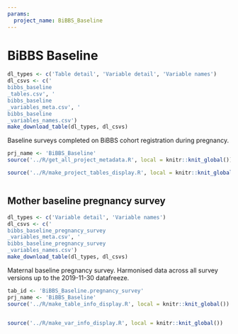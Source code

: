 ```yaml
---
params:
  project_name: BiBBS_Baseline
---
```






# BiBBS Baseline {#bibbs_baseline}


```r
dl_types <- c('Table detail', 'Variable detail', 'Variable names')
dl_csvs <- c('
bibbs_baseline
_tables.csv', '
bibbs_baseline
_variables_meta.csv', '
bibbs_baseline
_variables_names.csv')
make_download_table(dl_types, dl_csvs)
```



Baseline surveys completed on BiBBS cohort registration during pregnancy.



```r
prj_name <- 'BiBBS_Baseline'
source('../R/get_all_project_metadata.R', local = knitr::knit_global())
```



```r
source('../R/make_project_tables_display.R', local = knitr::knit_global())
```



```r

```





## Mother baseline pregnancy survey {#bibbs_baseline_pregnancy_survey}


```r
dl_types <- c('Variable detail', 'Variable names')
dl_csvs <- c('
bibbs_baseline_pregnancy_survey
_variables_meta.csv', '
bibbs_baseline_pregnancy_survey
_variables_names.csv')
make_download_table(dl_types, dl_csvs)
```



Maternal baseline pregnancy survey. Harmonised data across all survey versions up to the 2019-11-30 datafreeze.



```r
tab_id <- 'BiBBS_Baseline.pregnancy_survey'
prj_name <- 'BiBBS_Baseline'
source('../R/make_table_info_display.R', local = knitr::knit_global())
```



```r

```



```r
source('../R/make_var_info_display.R', local = knitr::knit_global())
```



```r

```



